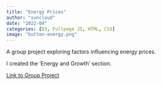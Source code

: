 ```yaml
---
title: "Energy Prices"
author: "suncloud"
date: "2022-04"
categories: [D3, Fullpage JS, HTML, CSS]
image: "button-energy.png"
---
```


A group project exploring factors influencing energy prices.

I created the 'Energy and Growth' section.

[Link to Group Project](https://ankur1995.github.io/Group6DigitalViz/#sunny1)
